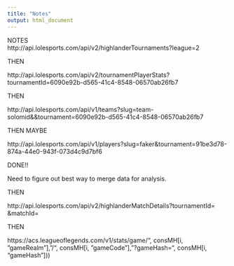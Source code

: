```yaml
---
title: "Notes"
output: html_document
---
```



NOTES  
http://api.lolesports.com/api/v2/highlanderTournaments?league=2
 
THEN

http://api.lolesports.com/api/v2/tournamentPlayerStats?tournamentId=6090e92b-d565-41c4-8548-06570ab26fb7
 
THEN
 
http://api.lolesports.com/api/v1/teams?slug=team-solomid&&tournament=6090e92b-d565-41c4-8548-06570ab26fb7
 
THEN MAYBE
 
http://api.lolesports.com/api/v1/players?slug=faker&tournament=91be3d78-874a-44e0-943f-073d4c9d7bf6

DONE!!

Need to figure out best way to merge data for analysis.

THEN

http://api.lolesports.com/api/v2/highlanderMatchDetails?tournamentId=   &matchId=

THEN

https://acs.leagueoflegends.com/v1/stats/game/",
                                           consMH[i, "gameRealm"], "/", consMH[i, "gameCode"], "?gameHash=", 
                                           consMH[i, "gameHash"]))
    
